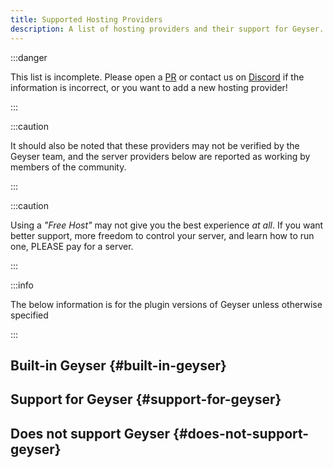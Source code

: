 ```yaml
---
title: Supported Hosting Providers
description: A list of hosting providers and their support for Geyser.
---
```



:::danger

This list is incomplete. Please open a [PR](https://github.com/GeyserMC/GeyserWebsite/pulls) or contact us on [Discord](https://discord.gg/geysermc) if the information is incorrect, or you want to add a new hosting provider!

:::

:::caution

It should also be noted that these providers may not be verified by the Geyser team, and the server providers below are reported as working by members of the community.

:::

:::caution

Using a <i>"Free Host"</i> may not give you the best experience <i>at all</i>. If you want better support, more freedom to control your server, and learn how to run one, PLEASE pay for a server.

:::

:::info

The below information is for the plugin versions of Geyser unless otherwise specified

:::

## Built-in Geyser {#built-in-geyser}

<Provider type="built_in" />

## Support for Geyser {#support-for-geyser}

<Provider type="support" />

## Does not support Geyser {#does-not-support-geyser}

<Provider type="no_support" />
